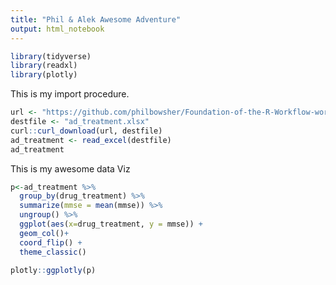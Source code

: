```yaml
---
title: "Phil & Alek Awesome Adventure"
output: html_notebook
---
```



```r

library(tidyverse)
library(readxl)
library(plotly)

```



This is my import procedure.

```r

url <- "https://github.com/philbowsher/Foundation-of-the-R-Workflow-workshop-2019-09-06/raw/master/Examples/data/ad_treatment.xlsx"
destfile <- "ad_treatment.xlsx"
curl::curl_download(url, destfile)
ad_treatment <- read_excel(destfile)
ad_treatment
```


This is my awesome data Viz

```r

p<-ad_treatment %>%
  group_by(drug_treatment) %>% 
  summarize(mmse = mean(mmse)) %>% 
  ungroup() %>% 
  ggplot(aes(x=drug_treatment, y = mmse)) +
  geom_col()+
  coord_flip() +
  theme_classic()

plotly::ggplotly(p)
```

